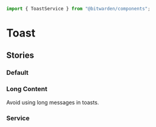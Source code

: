 

<Meta of={stories} />

```ts
import { ToastService } from "@bitwarden/components";
```

# Toast

<Primary />
<Controls />

## Stories

### Default

<Canvas of={stories.Default} />

### Long Content

Avoid using long messages in toasts.

<Canvas of={stories.LongContent} />

### Service

<Canvas of={stories.Service} />
